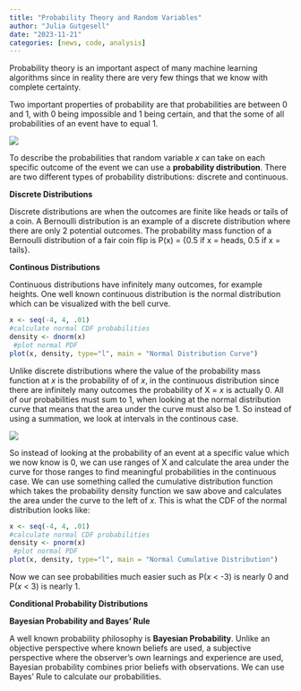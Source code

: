 ```yaml
---
title: "Probability Theory and Random Variables"
author: "Julia Gutgesell"
date: "2023-11-21"
categories: [news, code, analysis]
---
```


Probability theory is an important aspect of many machine learning algorithms since in reality there are very few things that we know with complete certainty. 

Two important properties of probability are that probabilities are between 0 and 1, with 0 being impossible and 1 being certain, and that the some of all probabilities of an event have to equal 1. 

![](axioms.png)

To describe the probabilities that random variable $x$ can take on each specific outcome of the event we can use a **probability distribution**. There are two different types of probability distributions: discrete and continuous. 

**Discrete Distributions**

Discrete distributions are when the outcomes are finite like heads or tails of a coin. A Bernoulli distribution is an example of a discrete distribution where there are only 2 potential outcomes. The probability mass function of a Bernoulli distribution of a fair coin flip is P(x) = {0.5 if x = heads, 0.5 if x = tails}. 

**Continous Distributions**

Continuous distributions have infinitely many outcomes, for example heights. One well known continuous distribution is the normal distribution which can be visualized with the bell curve.

```r
x <- seq(-4, 4, .01)
#calculate normal CDF probabilities
density <- dnorm(x)
 #plot normal PDF
plot(x, density, type="l", main = "Normal Distribution Curve")
```

Unlike discrete distributions where the value of the probability mass function at $x$ is the probability of of $x$, in the continuous distribution since there are infinitely many outcomes the probability of X = $x$ is actually 0. All of our probabilities must sum to 1, when looking at the normal distribution curve that means that the area under the curve must also be 1. So instead of using a summation, we look at intervals in the continous case.

![](integral.png)

So instead of looking at the probability of an event at a specific value which we now know is 0, we can use ranges of X and calculate the area under the curve for those ranges to find meaningful probabilities in the continuous case. We can use something called the cumulative distribution function which takes the probability density function we saw above and calculates the area under the curve to the left of $x$. This is what the CDF of the normal distribution looks like:

```r
x <- seq(-4, 4, .01)
#calculate normal CDF probabilities
density <- pnorm(x)
 #plot normal PDF
plot(x, density, type="l", main = "Normal Cumulative Distribution")
```

Now we can see probabilities much easier such as P($x$ < -3) is nearly 0 and P($x$ < 3) is nearly 1. 

**Conditional Probability Distributions**



**Bayesian Probability and Bayes' Rule**

A well known probability philosophy is **Bayesian Probability**. Unlike an objective perspective where known beliefs are used, a subjective perspective where the observer's own learnings and experience are used, Bayesian probability combines prior beliefs with observations. We can use Bayes' Rule to calculate our probabilities.


